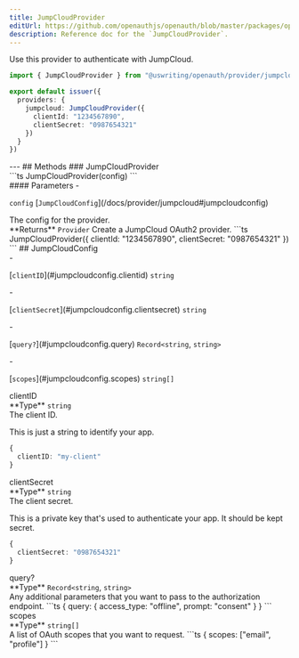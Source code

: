 ```yaml
---
title: JumpCloudProvider
editUrl: https://github.com/openauthjs/openauth/blob/master/packages/openauth/src/provider/jumpcloud.ts
description: Reference doc for the `JumpCloudProvider`.
---
```



<div class="tsdoc">
<Section type="about">
Use this provider to authenticate with JumpCloud.

```ts {5-8}
import { JumpCloudProvider } from "@uswriting/openauth/provider/jumpcloud"

export default issuer({
  providers: {
    jumpcloud: JumpCloudProvider({
      clientId: "1234567890",
      clientSecret: "0987654321"
    })
  }
})
```
</Section>
---
## Methods
### JumpCloudProvider
<Segment>
<Section type="signature">
```ts
JumpCloudProvider(config)
```
</Section>
<Section type="parameters">
#### Parameters
- <p><code class="key">config</code> [<code class="type">JumpCloudConfig</code>](/docs/provider/jumpcloud#jumpcloudconfig)</p>
The config for the provider.
</Section>
<InlineSection>
**Returns** <code class="type">Provider</code>
</InlineSection>
Create a JumpCloud OAuth2 provider.
```ts
JumpCloudProvider({
  clientId: "1234567890",
  clientSecret: "0987654321"
})
```
</Segment>
## JumpCloudConfig
<Segment>
<Section type="parameters">
- <p>[<code class="key">clientID</code>](#jumpcloudconfig.clientid) <code class="primitive">string</code></p>
- <p>[<code class="key">clientSecret</code>](#jumpcloudconfig.clientsecret) <code class="primitive">string</code></p>
- <p>[<code class="key">query?</code>](#jumpcloudconfig.query) <code class="primitive">Record</code><code class="symbol">&lt;</code><code class="primitive">string</code>, <code class="primitive">string</code><code class="symbol">&gt;</code></p>
- <p>[<code class="key">scopes</code>](#jumpcloudconfig.scopes) <code class="primitive">string</code><code class="symbol">[]</code></p>
</Section>
</Segment>
<NestedTitle id="jumpcloudconfig.clientid" Tag="h4" parent="JumpCloudConfig.">clientID</NestedTitle>
<Segment>
<Section type="parameters">
<InlineSection>
**Type** <code class="primitive">string</code>
</InlineSection>
</Section>
The client ID.

This is just a string to identify your app.
```ts
{
  clientID: "my-client"
}
```
</Segment>
<NestedTitle id="jumpcloudconfig.clientsecret" Tag="h4" parent="JumpCloudConfig.">clientSecret</NestedTitle>
<Segment>
<Section type="parameters">
<InlineSection>
**Type** <code class="primitive">string</code>
</InlineSection>
</Section>
The client secret.

This is a private key that's used to authenticate your app. It should be kept secret.
```ts
{
  clientSecret: "0987654321"
}
```
</Segment>
<NestedTitle id="jumpcloudconfig.query" Tag="h4" parent="JumpCloudConfig.">query?</NestedTitle>
<Segment>
<Section type="parameters">
<InlineSection>
**Type** <code class="primitive">Record</code><code class="symbol">&lt;</code><code class="primitive">string</code>, <code class="primitive">string</code><code class="symbol">&gt;</code>
</InlineSection>
</Section>
Any additional parameters that you want to pass to the authorization endpoint.
```ts
{
  query: {
    access_type: "offline",
    prompt: "consent"
  }
}
```
</Segment>
<NestedTitle id="jumpcloudconfig.scopes" Tag="h4" parent="JumpCloudConfig.">scopes</NestedTitle>
<Segment>
<Section type="parameters">
<InlineSection>
**Type** <code class="primitive">string</code><code class="symbol">[]</code>
</InlineSection>
</Section>
A list of OAuth scopes that you want to request.
```ts
{
  scopes: ["email", "profile"]
}
```
</Segment>
</div>